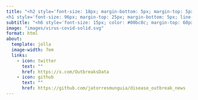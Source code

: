 ---
title: "<h2 style='font-size: 18px; margin-bottom: 5px; margin-top: 5px; line-height: 1;'>A GLOBAL DATASET OF PANDEMIC- AND EPIDEMIC-PRONE DISEASE</h2>
<h1 style='font-size: 96px; margin-top: 25px; margin-bottom: 5px; line-height: 0;'>OUTBREAKS</h1>"
subtitle: "<h6 style='font-size: 15px; color: #00bc8c; margin-top: 60px; line-height: 1;'>OPEN DATA FOR SCIENTIFIC RESEARCH</h6>"
image: "images/virus-covid-solid.svg"
format: html
about:
  template: jolla
  image-width: 7em
  links:
    - icon: twitter
      text: ""
      href: https://x.com/OutbreaksData
    - icon: github
      text: ""
      href: https://github.com/jatorresmunguia/disease_outbreak_news
---

